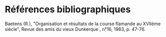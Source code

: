 #  Références bibliographiques

 Baetens (R.), "Organisation et résultats de la course flamande au XVIIème siècle", Revue des amis du vieux Dunkerque , n°16, 1983, p. 47-76.